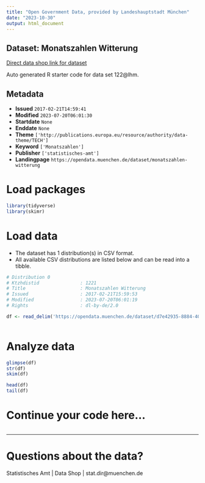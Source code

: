```yaml
---
title: "Open Government Data, provided by Landeshauptstadt München"
date: "2023-10-30"
output: html_document
---
```


## Dataset: Monatszahlen Witterung

[Direct data shop link for dataset](https://opendata.muenchen.de/dataset/monatszahlen-witterung)

Auto generated R starter code for data set 122@lhm.

## Metadata

- **Issued** `2017-02-21T14:59:41`
- **Modified** `2023-07-20T06:01:30`
- **Startdate** `None`
- **Enddate** `None`
- **Theme** `['http://publications.europa.eu/resource/authority/data-theme/TECH']`
- **Keyword** `['Monatszahlen']`
- **Publisher** `['statistisches-amt']`
- **Landingpage** `https://opendata.muenchen.de/dataset/monatszahlen-witterung`


# Load packages

```r

library(tidyverse)
library(skimr)

```

# Load data

-   The dataset has 1 distribution(s) in CSV format.
-   All available CSV distributions are listed below and can be read into a tibble.

```r

# Distribution 0
# Ktzhdistid               : 1221
# Title                    : Monatszahlen Witterung
# Issued                   : 2017-02-21T15:59:53
# Modified                 : 2023-07-20T06:01:19
# Rights                   : dl-by-de/2.0

df <- read_delim('https://opendata.muenchen.de/dataset/d7e42935-8884-40d3-9284-096d9cafecdd/resource/64c8c183-7fd0-4b29-9958-4169d22ee883/download/monatszahlen2307_witterung_10_07_23_nosum.csv')



```

# Analyze data

```r

glimpse(df)
str(df)
skim(df)

head(df)
tail(df)

```

# Continue your code here...

```r

```

------------------------------------------------------------------------

# Questions about the data?

Statistisches Amt | Data Shop | stat.dir@muenchen.de
